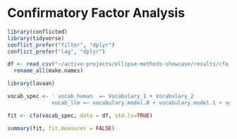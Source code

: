 # Confirmatory Factor Analysis

```r
library(conflicted)  
library(tidyverse)
conflict_prefer("filter", "dplyr")
conflict_prefer("lag", "dplyr")
```


```r
df <- read_csv("~/active-projects/ellipse-methods-showcase/results/cfa.csv", show_col_types = FALSE) %>% 
  rename_all(make.names)
```

```r
library(lavaan)

vocab_spec <- ' vocab_human  =~ Vocabulary_1 + Vocabulary_2
              vocab_llm =~ vocabulary.model.0 + vocabulary.model.1 + vocabulary.model.2 + vocabulary.model.3 + vocabulary.model.4 '

fit <- cfa(vocab_spec, data = df, std.lv=TRUE)

summary(fit, fit.measures = FALSE)
```


